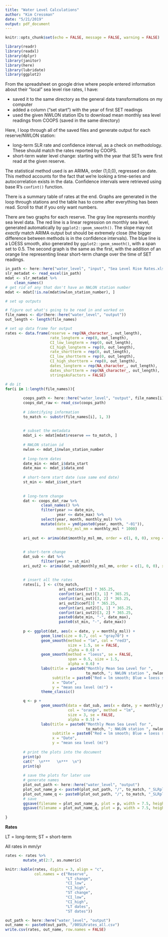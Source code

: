 ```yaml
---
title: "Water Level Calculations"
author: "Kim Cressman"
date: "5/21/2019"
output: pdf_document
---
```


```r
knitr::opts_chunk$set(echo = FALSE, message = FALSE, warning = FALSE)
```

```r
library(readr)
library(readxl)
library(dplyr)
library(janitor)
library(here)
library(lubridate)
library(ggplot2)
```

From the spreadsheet on google drive where people entered information about their "local" sea level rise rates, I have:  

+  saved it to the same directory as the general data transformations on my computer  
+  added a column ("set start") with the year of first SET readings  
+  used the given NWLON station IDs to download mean monthly sea level readings from COOPS (saved in the same directory)  

Here, I loop through all of the saved files and generate output for each reserve/NWLON station:  

+  long-term SLR rate and confidence interval, as a check on methodology. These should match the rates reported by COOPS.  
+  short-term water level change: starting with the year that SETs were first read at the given reserve.  

The statistical method used is an ARIMA, order (1,0,0), regressed on date. This method accounts for the fact that we're looking a time-series and autocorrelation exists in the data. Confidence intervals were retrieved using base R's `confint()` function.  

There is a summary table of rates at the end. Graphs are generated in the loop through stations and the table has to come after everything has been read. Scroll to that if you only want numbers.  

There are two graphs for each reserve. The gray line represents monthly sea level data. The red line is a linear regression on monthly sea level, generated automatically by `ggplot2::geom_smooth()`. The slope may not *exactly* match ARIMA output but should be extremely close (the bigger difference between methods is in the confidence intervals). The blue line is a LOESS smooth, also generated by `ggplot2::geom_smooth()`, with a span set to 0.5. The second graph is the same as the first, with the addition of an orange line representing linear short-term change over the time of SET readings.  

\pagebreak  

```r
in_path <- here::here("water_level", "input", "Sea Level Rise Rates.xlsx")
slr_metadat <- read_excel(in_path)
mdat <- slr_metadat %>% 
    clean_names() 
# get rid of any that don't have an NWLON station number
mdat <- mdat[!is.na(mdat$nwlon_station_number), ]    
```

```r
# set up outputs

# figure out what's going to be read in and worked on
file_names <- dir(here::here("water_level", "output"))
out_length <- length(file_names)

# set up data frame for output
rates <- data.frame(reserve = rep(NA_character_, out_length),
                    rate_longterm = rep(0, out_length),
                    CI_low_longterm = rep(0, out_length),
                    CI_high_longterm = rep(0, out_length),
                    rate_shortterm = rep(0, out_length),
                    CI_low_shortterm = rep(0, out_length),
                    CI_high_shortterm = rep(0, out_length),
                    dates_longterm = rep(NA_character_, out_length),
                    dates_shortterm = rep(NA_character_, out_length),
                    stringsAsFactors = FALSE)
```



```r

# do it
for(i in 1:length(file_names)){
        
        coops_path <- here::here("water_level", "output", file_names[i])
        coops_dat_raw <- read_csv(coops_path)
        
        # identifying information
        to_match <- substr(file_names[i], 1, 3)
        
        
        # subset the metadata
        mdat_i <- mdat[mdat$reserve == to_match, ]
        
        # NWLON station id
        nwlon <- mdat_i$nwlon_station_number
        
        # long-term dates
        date_min <- mdat_i$data_start
        date_max <- mdat_i$data_end
        
        # short-term start date (use same end date)
        st_min <- mdat_i$set_start
        
        
        # long-term change
        dat <- coops_dat_raw %>%
                clean_names() %>%
                filter(year >= date_min,
                       year <= date_max) %>%
                select(year, month, monthly_msl) %>%
                mutate(date = ymd(paste0(year, month, "-01")),
                       monthly_msl_mm = monthly_msl * 1000)
        
        ari_out <- arima(dat$monthly_msl_mm, order = c(1, 0, 0), xreg = dat$date)
        
        
        # short-term change
        dat_sub <- dat %>% 
                filter(year >= st_min)
        ari_out2 <- arima(dat_sub$monthly_msl_mm, order = c(1, 0, 0), xreg = dat_sub$date)
        
        
        # insert all the rates
        rates[i, ] <- c(to_match, 
                        ari_out$coef[3] * 365.25,
                        confint(ari_out)[3, 1] * 365.25,
                        confint(ari_out)[3, 2] * 365.25,
                        ari_out2$coef[3] * 365.25,
                        confint(ari_out2)[3, 1] * 365.25,
                        confint(ari_out2)[3, 2] * 365.25,
                        paste0(date_min, "-", date_max),
                        paste0(st_min, "-", date_max))
        
        p <- ggplot(dat, aes(x = date, y = monthly_msl)) +
                geom_line(size = 0.7, col = "gray70") +
                geom_smooth(method = "lm", col = "red3", 
                            size = 1.5, se = FALSE,
                            alpha = 0.6) +
                geom_smooth(method = "loess", se = FALSE, 
                            span = 0.5, size = 1.5,
                            alpha = 0.6) +
                labs(title = paste0("Monthly Mean Sea Level for ", 
                                    to_match, "; NWLON station ", nwlon),
                     subtitle = paste0("Red = lm smooth; Blue = loess smooth, span 0.5 \nlong-term change: ", round(ari_out$coef[3] * 365.25, 2), " mm/yr"),
                     x = "Date",
                     y = "mean sea level (m)") +
                theme_classic()

        q <- p +
                geom_smooth(data = dat_sub, aes(x = date, y = monthly_msl), 
                            col = "orange", method = "lm", 
                            size = 3, se = FALSE,
                            alpha = 0.5) +
                labs(title = paste0("Monthly Mean Sea Level for ", 
                                    to_match, "; NWLON station ", nwlon),
                     subtitle = paste0("Red = lm smooth; Blue = loess smooth, span 0.5; Orange = lm for ", st_min, "-", date_max, "\nlong-term change: ", round(ari_out$coef[3] * 365.25, 2), "; short-term change: ", round(ari_out2$coef[3] * 365.25, 2)),
                     x = "Date",
                     y = "mean sea level (m)")
        
        # print the plots into the document
        print(p)
        cat("  \n***   \n***  \n")
        print(q)
        
        # save the plots for later use
        # generate names
        plot_out_path <- here::here("water_level", "output")
        plot_out_name_p <- paste0(plot_out_path, "/", to_match, "_SLRplot.svg")
        plot_out_name_q <- paste0(plot_out_path, "/", to_match, "_SLRplusSTplot.svg")
        # save
        ggsave(filename = plot_out_name_p, plot = p, width = 7.5, height = 4.9, units = "in")
        ggsave(filename = plot_out_name_q, plot = p, width = 7.5, height = 4.9, units = "in")
        
}

```

\pagebreak  

**Rates**  

LT = long-term; ST = short-term  

All rates in mm/yr  

```r
rates <- rates %>% 
        mutate_at(2:7, as.numeric)

knitr::kable(rates, digits = 3, align = "c",
             col.names = c("Reserve",
                           "LT change",
                           "CI_low",
                           "CI_high",
                           "ST change",
                           "CI_low",
                           "CI_high",
                           "LT dates",
                           "ST dates"))

out_path <- here::here("water_level", "output")
out_name <- paste0(out_path, "/00SLRrates_all.csv")
write.csv(rates, out_name, row.names = FALSE)
```

